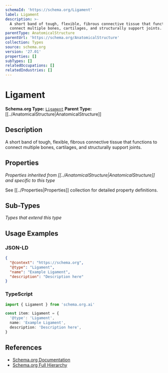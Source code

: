 ```yaml
---
schemaId: 'https://schema.org/Ligament'
label: Ligament
description: >-
  A short band of tough, flexible, fibrous connective tissue that functions to
  connect multiple bones, cartilages, and structurally support joints.
parentType: AnatomicalStructure
parentUrl: 'https://schema.org/AnatomicalStructure'
collection: Types
source: schema.org
version: '27.01'
properties: []
subTypes: []
relatedOccupations: []
relatedIndustries: []
---
```

# Ligament

**Schema.org Type:** [`Ligament`](https://schema.org/Ligament)
**Parent Type:** [[../AnatomicalStructure|AnatomicalStructure]]

## Description

A short band of tough, flexible, fibrous connective tissue that functions to connect multiple bones, cartilages, and structurally support joints.

## Properties

*Properties inherited from [[../AnatomicalStructure|AnatomicalStructure]] and specific to this type*

See [[../Properties|Properties]] collection for detailed property definitions.

## Sub-Types

*Types that extend this type*

## Usage Examples

### JSON-LD

```json
{
  "@context": "https://schema.org",
  "@type": "Ligament",
  "name": "Example Ligament",
  "description": "Description here"
}
```

### TypeScript

```typescript
import { Ligament } from 'schema.org.ai'

const item: Ligament = {
  '@type': 'Ligament',
  name: 'Example Ligament',
  description: 'Description here',
}
```

## References

- [Schema.org Documentation](https://schema.org/Ligament)
- [Schema.org Full Hierarchy](https://schema.org/docs/full.html)
